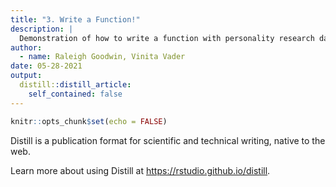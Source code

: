 ```yaml
---
title: "3. Write a Function!"
description: |
  Demonstration of how to write a function with personality research data.
author:
  - name: Raleigh Goodwin, Vinita Vader
date: 05-28-2021
output:
  distill::distill_article:
    self_contained: false
---
```



```r
knitr::opts_chunk$set(echo = FALSE)
```

Distill is a publication format for scientific and technical writing, native to the web.

Learn more about using Distill at <https://rstudio.github.io/distill>.



